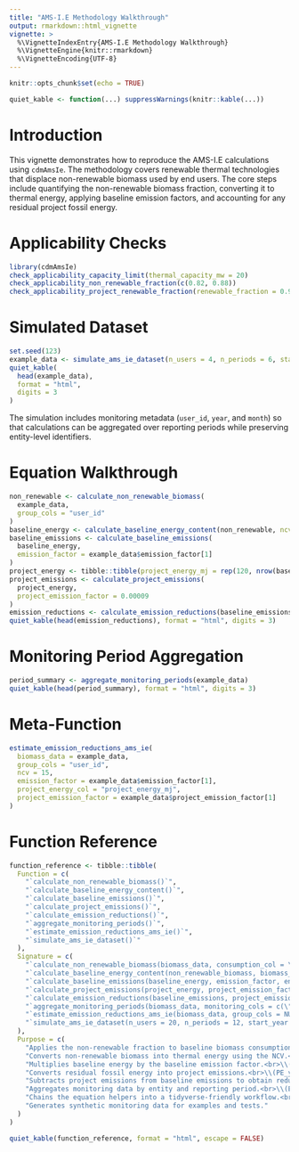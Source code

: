 ```yaml
---
title: "AMS-I.E Methodology Walkthrough"
output: rmarkdown::html_vignette
vignette: >
  %\VignetteIndexEntry{AMS-I.E Methodology Walkthrough}
  %\VignetteEngine{knitr::rmarkdown}
  %\VignetteEncoding{UTF-8}
---
```


```r
knitr::opts_chunk$set(echo = TRUE)
```
```r
quiet_kable <- function(...) suppressWarnings(knitr::kable(...))
```


# Introduction

This vignette demonstrates how to reproduce the AMS-I.E calculations using `cdmAmsIe`.
The methodology covers renewable thermal technologies that displace non-renewable
biomass used by end users. The core steps include quantifying the non-renewable
biomass fraction, converting it to thermal energy, applying baseline emission
factors, and accounting for any residual project fossil energy.

# Applicability Checks

```r
library(cdmAmsIe)
check_applicability_capacity_limit(thermal_capacity_mw = 20)
check_applicability_non_renewable_fraction(c(0.82, 0.88))
check_applicability_project_renewable_fraction(renewable_fraction = 0.95)
```

# Simulated Dataset

```r
set.seed(123)
example_data <- simulate_ams_ie_dataset(n_users = 4, n_periods = 6, start_year = 2024)
quiet_kable(
  head(example_data),
  format = "html",
  digits = 3
)
```

The simulation includes monitoring metadata (`user_id`, `year`, and `month`) so
that calculations can be aggregated over reporting periods while preserving
entity-level identifiers.

# Equation Walkthrough

```r
non_renewable <- calculate_non_renewable_biomass(
  example_data,
  group_cols = "user_id"
)
baseline_energy <- calculate_baseline_energy_content(non_renewable, ncv = 15)
baseline_emissions <- calculate_baseline_emissions(
  baseline_energy,
  emission_factor = example_data$emission_factor[1]
)
project_energy <- tibble::tibble(project_energy_mj = rep(120, nrow(baseline_energy)))
project_emissions <- calculate_project_emissions(
  project_energy,
  project_emission_factor = 0.00009
)
emission_reductions <- calculate_emission_reductions(baseline_emissions, project_emissions)
quiet_kable(head(emission_reductions), format = "html", digits = 3)
```

# Monitoring Period Aggregation

```r
period_summary <- aggregate_monitoring_periods(example_data)
quiet_kable(head(period_summary), format = "html", digits = 3)
```

# Meta-Function

```r
estimate_emission_reductions_ams_ie(
  biomass_data = example_data,
  group_cols = "user_id",
  ncv = 15,
  emission_factor = example_data$emission_factor[1],
  project_energy_col = "project_energy_mj",
  project_emission_factor = example_data$project_emission_factor[1]
)
```

# Function Reference

```r
function_reference <- tibble::tibble(
  Function = c(
    "`calculate_non_renewable_biomass()`",
    "`calculate_baseline_energy_content()`",
    "`calculate_baseline_emissions()`",
    "`calculate_project_emissions()`",
    "`calculate_emission_reductions()`",
    "`aggregate_monitoring_periods()`",
    "`estimate_emission_reductions_ams_ie()`",
    "`simulate_ams_ie_dataset()`"
  ),
  Signature = c(
    "`calculate_non_renewable_biomass(biomass_data, consumption_col = \"biomass_consumption_tonnes\", fraction = 1, fraction_col = \"non_renewable_fraction\", group_cols = NULL, output_col = \"non_renewable_biomass_tonnes\")`",
    "`calculate_baseline_energy_content(non_renewable_biomass, biomass_col = \"non_renewable_biomass_tonnes\", ncv, output_col = \"baseline_energy_mj\")`",
    "`calculate_baseline_emissions(baseline_energy, emission_factor, energy_col = \"baseline_energy_mj\", output_col = \"baseline_emissions_tco2e\")`",
    "`calculate_project_emissions(project_energy, project_emission_factor, energy_col = \"project_energy_mj\", output_col = \"project_emissions_tco2e\")`",
    "`calculate_emission_reductions(baseline_emissions, project_emissions, baseline_col = \"baseline_emissions_tco2e\", project_col = \"project_emissions_tco2e\", output_col = \"emission_reductions_tco2e\")`",
    "`aggregate_monitoring_periods(biomass_data, monitoring_cols = c(\"year\", \"month\"), group_cols = \"user_id\", consumption_col = \"biomass_consumption_tonnes\", fraction_col = \"non_renewable_fraction\", ncv_col = \"net_calorific_value\", emission_factor_col = \"emission_factor\", project_energy_col = \"project_energy_mj\")`",
    "`estimate_emission_reductions_ams_ie(biomass_data, group_cols = NULL, ncv = 15, emission_factor, project_energy_col = \"project_energy_mj\", project_emission_factor = 0, project_emission_factor_col = NULL)`",
    "`simulate_ams_ie_dataset(n_users = 20, n_periods = 12, start_year = 2023, start_month = 1, mean_biomass_tonnes = 22, sd_biomass_tonnes = 4, emission_factor = 0.00009)`"
  ),
  Purpose = c(
    "Applies the non-renewable fraction to baseline biomass consumption.<br>\\(NRB_y = \\sum_i B_{i,y} \\times f^{NR}_{i,y}\\)",
    "Converts non-renewable biomass into thermal energy using the NCV.<br>\\(E^{BL}_y = NRB_y \\times NCV_y\\)",
    "Multiplies baseline energy by the baseline emission factor.<br>\\(BE_y = E^{BL}_y \\times EF^{BL}_y\\)",
    "Converts residual fossil energy into project emissions.<br>\\(PE_y = \\sum_i E^{PR}_{i,y} \\times EF^{PR}_{i,y}\\)",
    "Subtracts project emissions from baseline emissions to obtain reductions.<br>\\(ER_y = BE_y - PE_y\\)",
    "Aggregates monitoring data by entity and reporting period.<br>\\(ER_{p,y} = BE_{p,y} - PE_{p,y}\\)",
    "Chains the equation helpers into a tidyverse-friendly workflow.<br>\\(ER_y = BE_y - PE_y\\)",
    "Generates synthetic monitoring data for examples and tests."
  )
)

quiet_kable(function_reference, format = "html", escape = FALSE)
```

